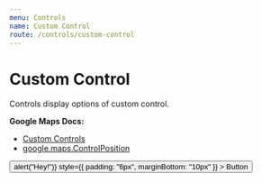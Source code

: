 ```yaml
---
menu: Controls
name: Custom Control
route: /controls/custom-control
---
```



# Custom Control

Controls display options of custom control.

**Google Maps Docs:**

- [Custom Controls](https://developers.google.com/maps/documentation/javascript/examples/control-custom)
- [google.maps.ControlPosition](https://developers.google.com/maps/documentation/javascript/reference#ControlPosition)

<Playground>
  <DocsMap>
    <CustomControl position="BOTTOM_CENTER">
      <button
        type="button"
        onClick={() => alert("Hey!")}
        style={{ padding: "6px", marginBottom: "10px" }}
      >
        Button
      </button>
    </CustomControl>
  </DocsMap>
</Playground>

<PropsTable of={CustomControl} />
